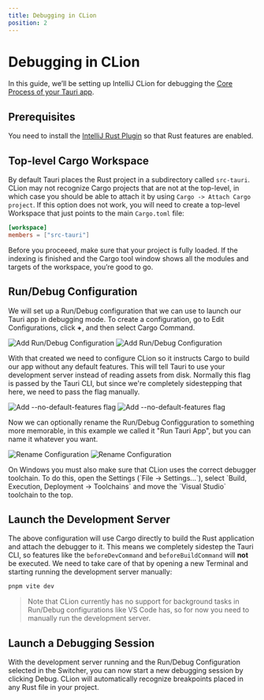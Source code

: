```yaml
---
title: Debugging in CLion
position: 2
---
```



# Debugging in CLion

In this guide, we’ll be setting up IntelliJ CLion for debugging the [Core Process of your Tauri app].

## Prerequisites

You need to install the [IntelliJ Rust Plugin](https://plugins.jetbrains.com/plugin/8182-rust/docs) so that Rust features are enabled.

## Top-level Cargo Workspace

By default Tauri places the Rust project in a subdirectory called `src-tauri`. CLion may not recognize Cargo projects that are not at the top-level, in which case you should be able to attach it by using `Cargo -> Attach Cargo project`. If this option does not work, you will need to create a top-level Workspace that just points to the main `Cargo.toml` file:

```toml title=Cargo.toml
[workspace]
members = ["src-tauri"]
```

Before you proceeed, make sure that your project is fully loaded. If the indexing is finished and the Cargo tool window shows all the modules and targets of the workspace, you’re good to go.

## Run/Debug Configuration

We will set up a Run/Debug configuration that we can use to launch our Tauri app in debugging mode. To create a configuration, go to Edit Configurations, click **+**, and then select Cargo Command.

![Add Run/Debug Configuration](/img/guides/debugging/clion/add-cargo-config-light.png#gh-light-mode-only)
![Add Run/Debug Configuration](/img/guides/debugging/clion/add-cargo-config-dark.png#gh-dark-mode-only)

With that created we need to configure CLion so it instructs Cargo to build our app without any default features. This will tell Tauri to use your development server instead of reading assets from disk. Normally this flag is passed by the Tauri CLI, but since we're completely sidestepping that here, we need to pass the flag manually.

![Add `--no-default-features` flag](/img/guides/debugging/clion/set-no-default-features-light.png#gh-light-mode-only)
![Add `--no-default-features` flag](/img/guides/debugging/clion/set-no-default-features-dark.png#gh-dark-mode-only)

Now we can optionally rename the Run/Debug Configguration to something more memorable, in this example we called it "Run Tauri App", but you can name it whatever you want.

![Rename Configuration](/img/guides/debugging/clion/rename-configuration-light.png#gh-light-mode-only)
![Rename Configuration](/img/guides/debugging/clion/rename-configuration-dark.png#gh-dark-mode-only)

<Callout kind="caution">
On Windows you must also make sure that CLion uses the correct debugger toolchain. To do this, open the Settings (`File -> Settings...`), select `Build, Execution, Deployment -> Toolchains` and move the `Visual Studio` toolchain to the top.
</Callout>

## Launch the Development Server

The above configuration will use Cargo directly to build the Rust application and attach the debugger to it. This means we completely sidestep the Tauri CLI, so features like the `beforeDevCommand` and `beforeBuildCommand` will **not** be executed. We need to take care of that by opening a new Terminal and starting running the development server manually:

```sh
pnpm vite dev
```

> Note that CLion currently has no support for background tasks in Run/Debug configurations like VS Code has, so for now you need to manually run the development server.

## Launch a Debugging Session

With the development server running and the Run/Debug Configuration selected in the Switcher, you can now start a new debugging session by clicking Debug. CLion will automatically recognize breakpoints placed in any Rust file in your project.

[core process of your tauri app]: ../../references/architecture/process-model.md#the-core-process
